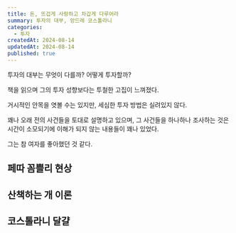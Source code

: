 ```yaml
---
title: 돈, 뜨겁게 사랑하고 차갑게 다루어라
summary: 투자의 대부, 앙드레 코스톨라니
categories:
  - 투자
createdAt: 2024-08-14
updatedAt: 2024-08-14
published: true
---
```


투자의 대부는 무엇이 다를까? 어떻게 투자할까?

책을 읽으며 그의 투자 성향보다는 투철한 고집이 느껴졌다.

거시적인 안목을 엿볼 수는 있지만, 세심한 투자 방법은 실려있지 않다.

꽤나 오래 전의 사건들을 토대로 설명하고 있으며, 그 사건들을 하나하나 조사하는 것은 시간이 소모되기에 이해가 되지 않는 내용들이 꽤나 있었다.

그는 참 여자를 좋아했던 것 같다.

## 페따 꼼쁠리 현상

## 산책하는 개 이론

## 코스톨라니 달걀
